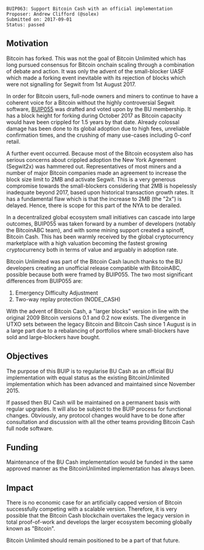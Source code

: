 <pre>
BUIP063: Support Bitcoin Cash with an official implementation
Proposer: Andrew Clifford (@solex)
Submitted on: 2017-09-01
Status: passed
</pre>

==Motivation==

Bitcoin has forked.
This was not the goal of Bitcoin Unlimited which has long pursued consensus for Bitcoin onchain scaling through a combination of debate and action. It was only the advent of the small-blocker UASF which made a forking event inevitable with its rejection of blocks which were not signalling for Segwit from 1st August 2017.

In order for Bitcoin users, full-node owners and miners to continue to have a coherent voice for a Bitcoin without the highly controversial Segwit software, [[055.mediawiki|BUIP055]] was drafted and voted upon by the BU membership. It has a block height for forking during October 2017 as Bitcoin capacity would have been crippled for 1.5 years by that date. Already colossal damage has been done to its global adoption due to high fees, unreliable confirmation times, and the crushing of many use-cases including 0-conf retail.

A further event occurred. Because most of the Bitcoin ecosystem also has serious concerns about crippled adoption the New York Agreement (Segwit2x) was hammered out. Representatives of most miners and a number of major Bitcoin companies made an agreement to increase the block size limit to 2MB and activate Segwit. This is a very generous compromise towards the small-blockers considering that 2MB is hopelessly inadequate beyond 2017, based upon historical transaction growth rates.
It has a fundamental flaw which is that the increase to 2MB (the "2x") is delayed. Hence, there is scope for this part of the NYA to be derailed.

In a decentralized global ecosystem small initiatives can cascade into large outcomes, BUIP055 was taken forward by a number of developers (notably the BitcoinABC team), and with some mining support created a spinoff, Bitcoin Cash. This has been warmly received by the global cryptocurrency marketplace with a high valuation becoming the fastest growing cryptocurrency both in terms of value and arguably in adoption rate.

Bitcoin Unlimited was part of the Bitcoin Cash launch thanks to the BU developers creating an unofficial release compatible with BitcoinABC, possible because both were framed by BUIP055. The two most significant differences from BUIP055 are:
# Emergency Difficulty Adjustment
# Two-way replay protection (NODE_CASH)

With the advent of Bitcoin Cash, a "larger blocks" version in line with the original 2009 Bitcoin versions 0.1 and 0.2 now exists. The divergence in UTXO sets between the legacy Bitcoin and Bitcoin Cash since 1 August is in a large part due to a rebalancing of portfolios where small-blockers have sold and large-blockers have bought.

==Objectives==

The purpose of this BUIP is to regularise BU Cash as an official BU implementation with equal status as the existing BitcoinUnlimited implementation which has been advanced and maintained since November 2015.

If passed then BU Cash will be maintained on a permanent basis with regular upgrades. It will also be subject to the BUIP process for functional changes. Obviously, any protocol changes would have to be done after consultation and discussion with all the other teams providing Bitcoin Cash full node software.

==Funding==

Maintenance of the BU Cash implementation would be funded in the same approved manner as the BitcoinUnlimited implementation has always been.

==Impact==

There is no economic case for an artificially capped version of Bitcoin successfully competing with a scalable version. Therefore, it is very possible that the Bitcoin Cash blockchain overtakes the legacy version in total proof-of-work and develops the larger ecosystem becoming globally known as "Bitcoin".

Bitcoin Unlimited should remain positioned to be a part of that future.
